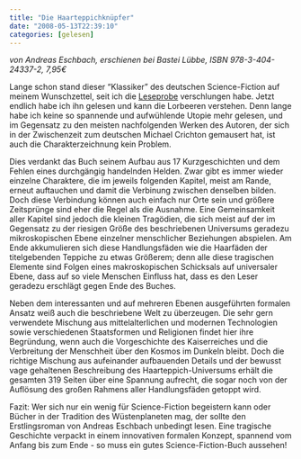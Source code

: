 ```yaml
---
title: "Die Haarteppichknüpfer"
date: "2008-05-13T22:39:10"
categories: [gelesen]
---
```


*von Andreas Eschbach,
erschienen bei Bastei Lübbe, ISBN 978-3-404-24337-2, 7,95€*

Lange schon stand dieser "Klassiker" des deutschen Science-Fiction auf meinem Wunschzettel, seit ich die [Leseprobe](http://www.andreaseschbach.de/page1/page2/htk/age47/page47.html) verschlungen habe. Jetzt endlich habe ich ihn gelesen und kann die Lorbeeren verstehen. Denn lange habe ich keine so spannende und aufwühlende Utopie mehr gelesen, und im Gegensatz zu den meisten nachfolgenden Werken des Autoren, der sich in der Zwischenzeit zum deutschen Michael Crichton gemausert hat, ist auch die Charakterzeichnung kein Problem.

Dies verdankt das Buch seinem Aufbau aus 17 Kurzgeschichten und dem Fehlen eines durchgängig handelnden Helden. Zwar gibt es immer wieder einzelne Charaktere, die im jeweils folgenden Kapitel, meist am Rande, erneut auftauchen und damit die Verbinung zwischen denselben bilden. Doch diese Verbindung können auch einfach nur Orte sein und größere Zeitsprünge sind eher die Regel als die Ausnahme. Eine Gemeinsamkeit aller Kapitel sind jedoch die kleinen Tragödien, die sich meist auf der im Gegensatz zu der riesigen Größe des beschriebenen Universums geradezu mikroskopischen Ebene einzelner menschlicher Beziehungen abspielen. Am Ende akkumulieren sich diese Handlungsfäden wie die Haarfäden der titelgebenden Teppiche zu etwas Größerem; denn alle diese tragischen Elemente sind Folgen eines makroskopischen Schicksals auf universaler Ebene, dass auf so viele Menschen Einfluss hat, dass es den Leser geradezu erschlägt gegen Ende des Buches.

Neben dem interessanten und auf mehreren Ebenen ausgeführten formalen Ansatz weiß auch die beschriebene Welt zu überzeugen. Die sehr gern verwendete Mischung aus mittelalterlichen und modernen Technologien sowie verschiedenen Staatsformen und Religionen findet hier ihre Begründung, wenn auch die Vorgeschichte des Kaiserreiches und die Verbreitung der Menschheit über den Kosmos im Dunkeln bleibt. Doch die richtige Mischung aus aufeinander aufbauenden Details und der bewusst vage gehaltenen Beschreibung des Haarteppich-Universums erhält die gesamten 319 Seiten über eine Spannung aufrecht, die sogar noch von der Auflösung des großen Rahmens aller Handlungsfäden getoppt wird.

Fazit: Wer sich nur ein wenig für Science-Fiction begeistern kann oder Bücher in der Tradition des Wüstenplaneten mag, der sollte den Erstlingsroman von Andreas Eschbach unbedingt lesen. Eine tragische Geschichte verpackt in einem innovativen formalen Konzept, spannend vom Anfang bis zum Ende - so muss ein gutes Science-Fiction-Buch aussehen!
